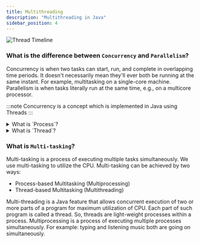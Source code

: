 ```yaml
---
title: Multithreading
description: "Multithreading in Java"
sidebar_position: 4
---
```


![Thread Timeline](./java-thread-timeline.png)
### What is the difference between `Concurrency` and `Parallelism`?
Concurrency is when two tasks can start, run, and complete in overlapping time periods. It doesn't necessarily mean they'll ever both be running at the same instant. For example, multitasking on a single-core machine.
Parallelism is when tasks literally run at the same time, e.g., on a multicore processor.

:::note
Concurrency is a concept which is implemented in Java using Threads
:::
<details>
    <summary>What is `Process`?</summary>
    - A process is a program in execution. It is an active entity.
</details>

<details>
    <summary>What is `Thread`?</summary>
    ```java
    public class Main {
    public static void main(String[] args) {
    System.out.println("Concurrency vs Parallelism");
    System.out.println("Concurrency: " + Runtime.getRuntime().availableProcessors());
    System.out.println("Parallelism: " + Runtime.getRuntime().availableProcessors());
}
}
    ```
    A thread is a single sequential flow of control within a program. It is a lightweight process.
</details>


### What is `Multi-tasking`?
Multi-tasking is a process of executing multiple tasks simultaneously. We use multi-tasking to utilize the CPU. Multi-tasking can be achieved by two ways:

- Process-based Multitasking (Multiprocessing)
- Thread-based Multitasking (Multithreading)
<Tabs>
    <TabItem value="Multi-threading">
        Multi-threading is a Java feature that allows concurrent execution of two or more parts of a program for maximum utilization of CPU. Each part of such program is called a thread. So, threads are light-weight processes within a process.
    </TabItem>
    <TabItem value="Multiprocessing">
        Multiprocessing is a process of executing multiple processes simultaneously. For example: typing and listening music both are going on simultaneously.
    </TabItem>
</Tabs>

